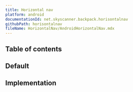 ```yaml
---
title: Horizontal nav
platform: android
documentationId: net.skyscanner.backpack.horisontalnav
githubPath: horisontalnav
fileName: HorizontalNav/AndroidHorizontalNav.mdx
---
```




## Table of contents

## Default

<AndroidComponentScreenshots
  lightMode={screenshotDefault}
  darkMode={screenshotDefaultDm}
  altText="Android horizontal navigation component" />

## Implementation

<Readme file={readme} />
